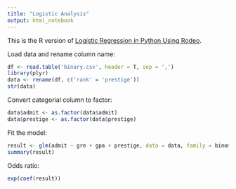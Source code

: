 ```yaml
---
title: "Logistic Analysis"
output: html_notebook
---
```


This is the R version of [Logistic Regression in Python Using Rodeo](http://blog.yhat.com/posts/logistic-regression-python-rodeo.html).

Load data and rename column name:
```r
df <- read.table('binary.csv', header = T, sep = ',')
library(plyr)
data <- rename(df, c('rank' = 'prestige'))
str(data)
```

Convert categorial column to factor:
```r
data$admit <- as.factor(data$admit)
data$prestige <- as.factor(data$prestige)
```

Fit the model:
```r
result <- glm(admit ~ gre + gpa + prestige, data = data, family = binomial)
summary(result)
```
Odds ratio:
```r
exp(coef(result))
```

